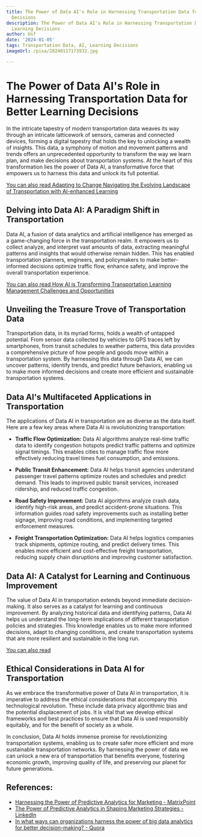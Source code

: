 ```yaml
---
title: The Power of Data AI's Role in Harnessing Transportation Data for Better Learning
  Decisions
description: The Power of Data AI's Role in Harnessing Transportation Data for Better
  Learning Decisions
author: Usf
date: '2024-01-05'
tags: Transportation Data, AI, Learning Decisions
imageUrl: /pixa/20240117173932.jpg

---
```

# The Power of Data AI's Role in Harnessing Transportation Data for  Better Learning  Decisions

In the intricate tapestry of modern transportation  data weaves its way  through an intricate latticework of sensors, cameras and connected devices, forming a digital tapestry that holds the key to unlocking a wealth of insights. This  data, a symphony  of motion and movement patterns and trends offers an unprecedented opportunity to transform the way  we learn plan, and make decisions about transportation systems. At the  heart of this transformation lies  the power of Data  AI, a transformative force  that empowers us to  harness this data and unlock its full potential.

[You can also read Adapting to Change  Navigating the Evolving Landscape of Transportation with  AI-enhanced Learning](Adapting%20to%20Change%20Navigating%20the%20Evolving%20Landscape%20of%20Transportation%20with%20AI-enhanced%20Learning)


## Delving into Data  AI: A Paradigm Shift in Transportation

Data  AI,  a fusion of data analytics  and artificial  intelligence has emerged as a game-changing force in the transportation realm. It empowers us to collect analyze, and interpret vast amounts of data, extracting meaningful patterns  and insights  that would otherwise remain hidden. This has enabled transportation planners, engineers, and policymakers  to make better-informed decisions optimize traffic  flow, enhance safety, and improve  the overall transportation experience.

[You can also  read How AI is Transforming Transportation Learning Management Challenges and Opportunities](How%20AI%20is%20Transforming%20Transportation%20Learning%20Management%20Challenges%20and%20Opportunities)


## Unveiling the Treasure Trove of Transportation  Data

Transportation data, in its myriad forms, holds a wealth of untapped potential. From sensor data collected by vehicles to GPS traces left by smartphones, from transit schedules to weather patterns, this data provides a comprehensive picture  of how people and goods move within a transportation system. By harnessing this data through Data AI,  we can  uncover patterns,  identify trends, and predict future behaviors, enabling us to make more informed decisions and  create more efficient and sustainable transportation systems.

## Data AI's Multifaceted  Applications  in  Transportation

The applications of Data AI in transportation are as diverse as the data itself. Here are a few key areas where Data AI is revolutionizing transportation:

- **Traffic Flow Optimization:** Data AI algorithms analyze real-time traffic data to identify congestion hotspots predict traffic patterns and optimize  signal timings. This enables cities to manage traffic flow more effectively reducing travel  times fuel consumption, and emissions.

- **Public Transit  Enhancement:** Data AI helps transit agencies understand passenger travel  patterns optimize routes and schedules and  predict  demand. This leads to improved public transit services, increased ridership, and reduced traffic congestion.

- **Road Safety Improvement:** Data AI algorithms analyze crash data, identify high-risk areas, and predict accident-prone situations. This information guides road safety improvements such as  installing better signage, improving road conditions, and implementing targeted enforcement  measures.

- **Freight Transportation Optimization:** Data AI helps logistics companies  track shipments, optimize routing, and predict delivery times. This enables more efficient  and cost-effective  freight transportation, reducing  supply chain  disruptions and improving customer satisfaction.

## Data AI: A Catalyst  for Learning and Continuous Improvement

The value of Data AI in transportation extends beyond immediate  decision-making. It also serves as a catalyst for learning and continuous improvement. By analyzing historical data and identifying patterns, Data  AI helps us understand the long-term implications of different  transportation  policies and strategies. This knowledge enables us to make more informed decisions, adapt to changing  conditions,  and create transportation systems that are more resilient and sustainable in the long run.

[You can also read ]()


## Ethical Considerations in Data AI for Transportation

As we embrace the transformative power of Data AI  in transportation, it is imperative to address the ethical considerations that accompany this technological revolution. These include data privacy algorithmic bias and  the potential displacement of jobs.  It is  vital that we develop ethical frameworks and best  practices  to ensure that Data AI is used responsibly equitably,  and for the benefit of society as a whole.

In conclusion, Data  AI holds immense promise for revolutionizing transportation systems, enabling us to create safer more  efficient and more sustainable transportation  networks.  By harnessing  the power of data we can unlock a new era of transportation that benefits everyone, fostering economic growth, improving quality of life, and preserving our planet for future generations.

## References:
- [Harnessing the Power of Predictive Analytics for Marketing - MatrixPoint](https://www.thematrixpoint.com/resources/articles/harnessing-the-power-of-predictive-analytics-for-marketing)
- [The Power of Predictive Analytics in Shaping Marketing Strategies - LinkedIn](https://www.linkedin.com/pulse/power-predictive-analytics-shaping-marketing-strategies-roger-lopez-l1ahe)
- [In what ways can organizations harness the power of big data analytics for better decision-making? - Quora](https://www.quora.com/In-what-ways-can-organizations-harness-the-power-of-big-data-analytics-for-better-decision-making)
